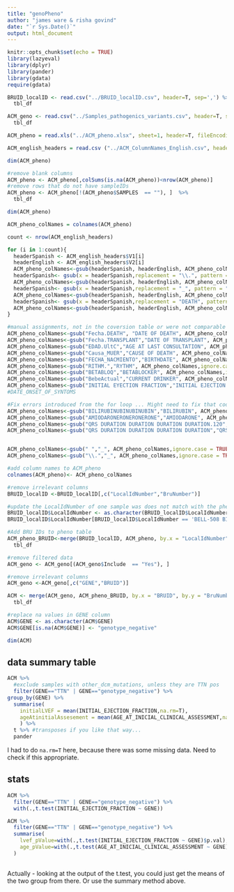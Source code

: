 ```yaml
---
title: "genoPheno"
author: "james ware & risha govind"
date: "`r Sys.Date()`"
output: html_document
---
```


```r
knitr::opts_chunk$set(echo = TRUE)
library(lazyeval)
library(dplyr)
library(pander)
library(gdata)
require(gdata)
```

```r

BRUID_localID <- read.csv("../BRUID_localID.csv", header=T, sep=',') %>%
  tbl_df

ACM_geno <- read.csv("../Samples_pathogenics_variants.csv", header=T, sep=',') %>%
  tbl_df

ACM_pheno = read.xls("../ACM_pheno.xlsx", sheet=1, header=T, fileEncoding="latin1") 

ACM_english_headers = read.csv ("../ACM_ColumnNames_English.csv", header = FALSE, sep=',', fileEncoding="latin1")

dim(ACM_pheno)
```


```r

#remove blank columns
ACM_pheno <- ACM_pheno[,colSums(is.na(ACM_pheno))<nrow(ACM_pheno)]
#remove rows that do not have sampleIDs
ACM_pheno <- ACM_pheno[!(ACM_pheno$SAMPLES  == ""), ]  %>%
  tbl_df

dim(ACM_pheno)


```

```r

ACM_pheno_colNames = colnames(ACM_pheno)

count <- nrow(ACM_english_headers)

for (i in 1:count){
  headerSpanish <- ACM_english_headers$V1[i]
  headerEnglish <- ACM_english_headers$V2[i]
  ACM_pheno_colNames<-gsub(headerSpanish, headerEnglish, ACM_pheno_colNames,ignore.case = TRUE)
  headerSpanish<- gsub(x = headerSpanish,replacement = "\\.", pattern = " ")
  ACM_pheno_colNames<-gsub(headerSpanish, headerEnglish, ACM_pheno_colNames,ignore.case = TRUE)
  headerSpanish<- gsub(x = headerSpanish,replacement = "_", pattern = " ")
  ACM_pheno_colNames<-gsub(headerSpanish, headerEnglish, ACM_pheno_colNames,ignore.case = TRUE)
  headerSpanish<- gsub(x = headerSpanish,replacement = "DEATH", pattern = "MUERTE")
  ACM_pheno_colNames<-gsub(headerSpanish, headerEnglish, ACM_pheno_colNames,ignore.case = TRUE)  
}

#manual assignments, not in the coversion table or were not comparable due to typos
ACM_pheno_colNames<-gsub("Fecha.DEATH", "DATE OF DEATH", ACM_pheno_colNames,ignore.case = TRUE)
ACM_pheno_colNames<-gsub("Fecha.TRANSPLANT","DATE OF TRANSPLANT", ACM_pheno_colNames,ignore.case = TRUE)
ACM_pheno_colNames<-gsub("EDAD.UltC","AGE AT LAST CONSULTATION", ACM_pheno_colNames,ignore.case = TRUE)
ACM_pheno_colNames<-gsub("Causa_MUER","CAUSE OF DEATH", ACM_pheno_colNames,ignore.case = TRUE)
ACM_pheno_colNames<-gsub("FECHA_NACMIENTO","BIRTHDATE", ACM_pheno_colNames,ignore.case = TRUE)
ACM_pheno_colNames<-gsub("RITHM.","RYTHM", ACM_pheno_colNames,ignore.case = TRUE)
ACM_pheno_colNames<-gsub("BETABLOQ","BETABLOCKER", ACM_pheno_colNames,ignore.case = TRUE)
ACM_pheno_colNames<-gsub("BebeActual","CURRENT DRINKER", ACM_pheno_colNames,ignore.case = TRUE)
ACM_pheno_colNames<-gsub("INITIAL EYECTION FRACTION","INITIAL EJECTION FRACTION", ACM_pheno_colNames,ignore.case = TRUE)
#DATE_ONSET_OF_SYNTOMS

#Fix errors introduced from the for loop ... Might need to fix that code
ACM_pheno_colNames<-gsub("BILIRUBINUBINUBINUBIN","BILIRUBIN", ACM_pheno_colNames,ignore.case = TRUE)
ACM_pheno_colNames<-gsub("AMIODARONERONERONERONE","AMIODARONE", ACM_pheno_colNames,ignore.case = TRUE)
ACM_pheno_colNames<-gsub("QRS DURATION DURATION DURATION DURATION.120","QRS_gt_120", ACM_pheno_colNames,ignore.case = TRUE)
ACM_pheno_colNames<-gsub("QRS DURATION DURATION DURATION DURATION","QRS DURATION", ACM_pheno_colNames,ignore.case = TRUE)


ACM_pheno_colNames<-gsub(" ","_", ACM_pheno_colNames,ignore.case = TRUE)
ACM_pheno_colNames<-gsub("\\.","_", ACM_pheno_colNames,ignore.case = TRUE)

#add column names to ACM_pheno
colnames(ACM_pheno)<- ACM_pheno_colNames

```


```r


  
#remove irrelevant columns 
BRUID_localID <-BRUID_localID[,c("LocalIdNumber","BruNumber")]

#update the LocalIdNumber of one sample was does not match with the pheno file 
BRUID_localID$LocalIdNumber <- as.character(BRUID_localID$LocalIdNumber)
BRUID_localID$LocalIdNumber[BRUID_localID$LocalIdNumber == 'BELL-508 BIS'] <- "BELL-508"

#Add BRU IDs to pheno table
ACM_pheno_BRUID<-merge(BRUID_localID, ACM_pheno, by.x = "LocalIdNumber", by.y = "SAMPLES", all = TRUE) %>%
  tbl_df

#remove filtered data  
ACM_geno <- ACM_geno[(ACM_geno$Include  == "Yes"), ]

#remove irrelevant columns 
ACM_geno <-ACM_geno[,c("GENE","BRUID")]

ACM <- merge(ACM_geno, ACM_pheno_BRUID, by.x = "BRUID", by.y = "BruNumber", all = TRUE) %>%
  tbl_df

#replace na values in GENE column 
ACM$GENE <- as.character(ACM$GENE)
ACM$GENE[is.na(ACM$GENE)] <- "genotype_negative"

dim(ACM)

```



## data summary table
```r

ACM %>%
  #exclude samples with other_dcm_mutations, unless they are TTN pos
  filter(GENE=="TTN" | GENE=="genotype_negative") %>% 
group_by(GENE) %>%
  summarise(
    initialLVEF = mean(INITIAL_EJECTION_FRACTION,na.rm=T),
    ageAtinitialAssesement = mean(AGE_AT_INICIAL_CLINICAL_ASSESSMENT,na.rm=T)
    ) %>%
  t %>% #transposes if you like that way...
  pander
```

I had to do `na.rm=T` here, because there was some missing data. Need to check if this appropriate.

## stats
```r
ACM %>%
  filter(GENE=="TTN" | GENE=="genotype_negative") %>%
  with(.,t.test(INITIAL_EJECTION_FRACTION ~ GENE))
```

```r
ACM %>%
  filter(GENE=="TTN" | GENE=="genotype_negative") %>%
  summarise(
    lvef_pValue=with(.,t.test(INITIAL_EJECTION_FRACTION ~ GENE)$p.val),
    age_pValue=with(.,t.test(AGE_AT_INICIAL_CLINICAL_ASSESSMENT ~ GENE)$p.val)
  )
  
```



Actually - looking at the output of the t.test, you could just get the means of the two group from there.  Or use the summary method above.

